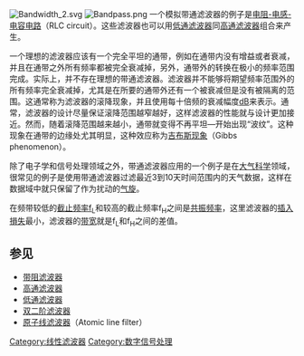 {{Unreferenced|time=2022-04-03T23:37:29+00:00}}
[[File:Bandwidth_2.svg|thumb]]
[[File:Bandpass.png|thumb]]
一个模拟带通滤波器的例子是[[RLC电路|电阻-电感-电容电路]]（RLC circuit）。这些滤波器也可以用[[低通滤波器|低通滤波器]]同[[高通滤波器|高通滤波器]]组合来产生。

一个理想的滤波器应该有一个完全平坦的通带，例如在通带内没有增益或者衰减，并且在通带之外所有频率都被完全衰减掉，另外，通带外的转换在极小的频率范围完成。实际上，并不存在理想的带通滤波器。滤波器并不能够将期望频率范围外的所有频率完全衰减掉，尤其是在所要的通带外还有一个被衰减但是没有被隔离的范围。这通常称为滤波器的滚降现象，并且使用每十倍频的衰减幅度[[分貝|dB]]来表示。通常，滤波器的设计尽量保证滚降范围越窄越好，这样滤波器的性能就与设计更加接近。然而，随着滚降范围越来越小，通带就变得不再平坦—开始出现“波纹”。这种现象在通带的边缘处尤其明显，这种效应称为[[吉布斯现象|吉布斯现象]]（Gibbs phenomenon）。

除了电子学和信号处理领域之外，带通滤波器应用的一个例子是在[[大气科学|大气科学]]领域，很常见的例子是使用带通滤波器过滤最近3到10天时间范围内的天气数据，这样在数据域中就只保留了作为扰动的[[气旋|气旋]]。

在频带较低的[[截止频率|截止频率]]f<sub>L</sub>和较高的截止频率f<sub>H</sub>之间是[[共振频率|共振频率]]，这里滤波器的[[插入損失|插入損失]]最小，滤波器的[[带宽|带宽]]就是f<sub>L</sub>和f<sub>H</sub>之间的差值。

==参见==
* [[带阻滤波器|带阻滤波器]]
* [[高通滤波器|高通滤波器]]
* [[低通滤波器|低通滤波器]]
* [[双二阶滤波器|双二阶滤波器]]
* [[原子线滤波器|原子线滤波器]]（Atomic line filter）

[[Category:线性滤波器|Category:线性滤波器]]
[[Category:数字信号处理|Category:数字信号处理]]